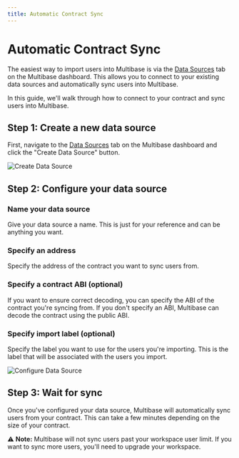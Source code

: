 ```yaml
---
title: Automatic Contract Sync
---
```



# Automatic Contract Sync

The easiest way to import users into Multibase is via the [Data Sources](https://app.multibase.co/sources) tab on the Multibase dashboard. This allows you to connect to your existing data sources and automatically sync users into Multibase.

In this guide, we'll walk through how to connect to your contract and sync users into Multibase.

## Step 1: Create a new data source

First, navigate to the [Data Sources](https://app.multibase.co/sources) tab on the Multibase dashboard and click the "Create Data Source" button.

<Image 
    className="mt-4 rounded-lg shadow-md"
    src="/images/import/source1.png"
    alt="Create Data Source"
    unoptimized={true}
    width={300} 
    height={300}
/>

## Step 2: Configure your data source

### Name your data source

Give your data source a name. This is just for your reference and can be anything you want.

### Specify an address

Specify the address of the contract you want to sync users from.

### Specify a contract ABI (optional)

If you want to ensure correct decoding, you can specify the ABI of the contract you're syncing from. If you don't specify an ABI, Multibase can decode the contract using the public ABI.

### Specify import label (optional)

Specify the label you want to use for the users you're importing. This is the label that will be associated with the users you import.

<Image 
    className="mt-4 rounded-lg shadow-md"
    src="/images/import/source2.png"
    alt="Configure Data Source"
    unoptimized={true}
    width={400} 
    height={400}
/>

## Step 3: Wait for sync

Once you've configured your data source, Multibase will automatically sync users from your contract. This can take a few minutes depending on the size of your contract.

⚠️ **Note:** Multibase will not sync users past your workspace user limit. If you want to sync more users, you'll need to upgrade your workspace.
